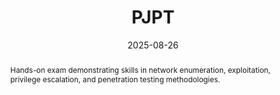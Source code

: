 ---
title: PJPT
abstract: Hands-on exam demonstrating skills in network enumeration, exploitation, privilege escalation, and penetration testing methodologies.
date: '2025-08-26'
banner: /static/PJPT-bage.jpg
featured: true
verificationLink: "https://certified.tcm-sec.com/952a1d32-842b-4d81-bac9-45fc41e4d34b#acc.bcgJuYn4"
---